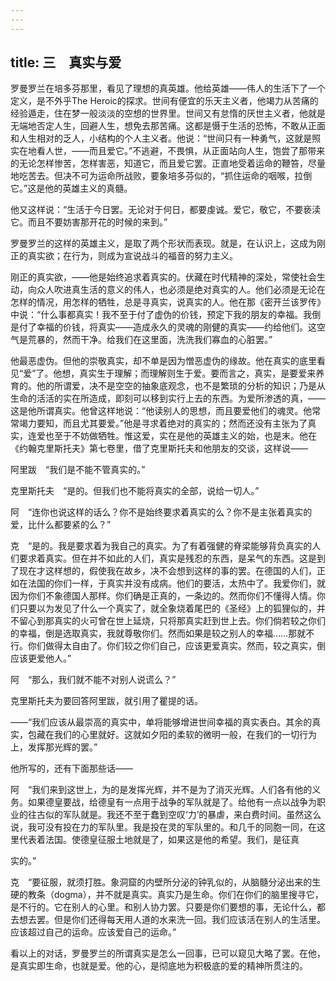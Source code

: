 ```yaml
---
---
---
```

title: 三　真实与爱
---



罗曼罗兰在培多芬那里，看见了理想的真英雄。他给英雄——伟人的生活下了一个定义，是不外乎The Heroic的探求。世间有便宜的乐天主义者，他竭力从苦痛的经验遁走，住在梦一般淡淡的空想的世界里。世间又有怠惰的厌世主义者，他就是无端地否定人生，回避人生，想免去那苦痛。这都是慑于生活的恐怖，不敢从正面和人生相对的乏人，小结构的个人主义者。他说：“世间只有一种勇气，这就是照实在地看人世，——而且爱它。”不逃避，不畏惧，从正面站向人生，饱尝了那带来的无论怎样惨苦，怎样害恶，知道它，而且爱它罢。正直地受着运命的鞭笞，尽量地吃苦去。但决不可为运命所战败，要象培多芬似的，“抓住运命的咽喉，拉倒它。”这是他的英雄主义的真髓。

他又这样说：“生活于今日罢。无论对于何日，都要虔诚。爱它，敬它，不要亵渎它。而且不要妨害那开花的时候的来到。”

罗曼罗兰的这样的英雄主义，是取了两个形状而表现。就是，在认识上，这成为刚正的真实欲；在行为，则成为宣说战斗的福音的努力主义。

刚正的真实欲，——他是始终追求着真实的。伏藏在时代精神的深处，常使社会生动，向众人吹进真生活的意义的伟人，也必须是绝对真实的人。他们必须是无论在怎样的情况，用怎样的牺牲，总是寻真实，说真实的人。他在那《密开兰该罗传》中说：“什么事都真实！我不至于付了虚伪的价钱，预定下我的朋友的幸福。我倒是付了幸福的价钱，将真实——造成永久的灵魂的刚健的真实——约给他们。这空气是荒暴的，然而干净。给我们在这里面，洗洗我们寡血的心脏罢。”

他最恶虚伪。但他的崇敬真实，却不单是因为憎恶虚伪的缘故。他在真实的底里看见“爱”了。他想，真实生于理解；而理解则生于爱。要而言之，真实，是要爱来养育的。他的所谓爱，决不是空空的抽象底观念，也不是繁琐的分析的知识；乃是从生命的活活的实在所造成，即刻可以移到实行上去的东西。为爱所渗透的真，——这是他所谓真实。他曾这样地说：“他读别人的思想，而且要爱他们的魂灵。他常常竭力要知，而且尤其要爱。”他是寻求着绝对的真实的；然而还没有主张为了真实，连爱也至于不妨做牺牲。惟这爱，实在是他的英雄主义的始，也是末。他在《约翰克里斯托夫》第七卷里，借了克里斯托夫和他朋友的交谈，这样说——

阿里跋　“我们是不能不管真实的。”

克里斯托夫　“是的。但我们也不能将真实的全部，说给一切人。”

阿　“连你也说这样的话么？你不是始终要求着真实的么？你不是主张着真实的爱，比什么都要紧的么？”

克　“是的。我是要求着为我自己的真实。为了有着强健的脊梁能够背负真实的人们要求着真实。但在并不如此的人们，真实是残忍的东西，是呆气的东西。这是到了现在才这样想的，假使我在故乡，决不会想到这样的事的罢。在德国的人们，正如在法国的你们一样，于真实并没有成病。他们的要活，太热中了。我爱你们，就因为你们不象德国人那样。你们确是正真的，一条边的。然而你们不懂得人情。你们只要以为发见了什么一个真实了，就全象烧着尾巴的《圣经》上的狐狸似的，并不留心到那真实的火可曾在世上延烧，只将那真实赶到世上去。你们倘若较之你们的幸福，倒是选取真实，我就尊敬你们。然而如果是较之别人的幸福……那就不行。你们做得太自由了。你们较之你们自己，应该更爱真实。然而，较之真实，倒应该更爱他人。”

阿　“那么，我们就不能不对别人说谎么？”

克里斯托夫为要回答阿里跋，就引用了瞿提的话。

——“我们应该从最崇高的真实中，单将能够增进世间幸福的真实表白。其余的真实，包藏在我们的心里就好。这就如夕阳的柔软的微明一般，在我们的一切行为上，发挥那光辉的罢。”

他所写的，还有下面那些话——

阿　“我们来到这世上，为的是发挥光辉，并不是为了消灭光辉。人们各有他的义务。如果德皇要战，给德皇有一点用于战争的军队就是了。给他有一点以战争为职业的往古似的军队就是。我还不至于蠢到空叹‘力’的暴虐，来白费时间。虽然这么说，我可没有投在力的军队里。我是投在灵的军队里的。和几千的同胞一同，在这里代表着法国。使德皇征服土地就是了，如果这是他的希望。我们，是征真

实的。”

克　“要征服，就须打胜。象洞窟的内壁所分泌的钟乳似的，从脑髓分泌出来的生硬的教条（dogma），并不就是真实。真实乃是生命。你们在你们的脑里搜寻它，是不行的。它在别人的心里。和别人协力罢。只要是你们要想的事，无论什么，都去想去罢。但是你们还得每天用人道的水来洗一回。我们应该活在别人的生活里。应该超过自己的运命。应该爱自己的运命。”

看以上的对话，罗曼罗兰的所谓真实是怎么一回事，已可以窥见大略了罢。在他，是真实即生命，也就是爱。他的心，是彻底地为积极底的爱的精神所贯注的。